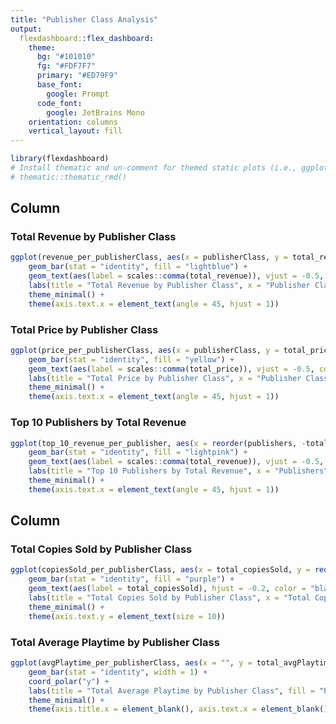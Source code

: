 ```yaml
---
title: "Publisher Class Analysis"
output: 
  flexdashboard::flex_dashboard:
    theme:
      bg: "#101010"
      fg: "#FDF7F7" 
      primary: "#ED79F9"
      base_font:
        google: Prompt
      code_font:
        google: JetBrains Mono
    orientation: columns
    vertical_layout: fill
---
```


```r
library(flexdashboard)
# Install thematic and un-comment for themed static plots (i.e., ggplot2)
# thematic::thematic_rmd()
```

Column {data-width=650 .tabset}
-----------------------------------------------------------------------

### Total Revenue by Publisher Class

```r
ggplot(revenue_per_publisherClass, aes(x = publisherClass, y = total_revenue)) +
    geom_bar(stat = "identity", fill = "lightblue") +
    geom_text(aes(label = scales::comma(total_revenue)), vjust = -0.5, color = "black") +
    labs(title = "Total Revenue by Publisher Class", x = "Publisher Class", y = "Total Revenue") +
    theme_minimal() +
    theme(axis.text.x = element_text(angle = 45, hjust = 1))

```

### Total Price by Publisher Class

```r
ggplot(price_per_publisherClass, aes(x = publisherClass, y = total_price)) +
    geom_bar(stat = "identity", fill = "yellow") +
    geom_text(aes(label = scales::comma(total_price)), vjust = -0.5, color = "black") +
    labs(title = "Total Price by Publisher Class", x = "Publisher Class", y = "Total Price") +
    theme_minimal() +
    theme(axis.text.x = element_text(angle = 45, hjust = 1))

```

### Top 10 Publishers by Total Revenue

```r
ggplot(top_10_revenue_per_publisher, aes(x = reorder(publishers, -total_revenue), y = total_revenue)) +
    geom_bar(stat = "identity", fill = "lightpink") +
    geom_text(aes(label = scales::comma(total_revenue)), vjust = -0.5, color = "black") +
    labs(title = "Top 10 Publishers by Total Revenue", x = "Publishers", y = "Total Revenue") +
    theme_minimal() +
    theme(axis.text.x = element_text(angle = 45, hjust = 1))

```

Column {data-width=350}
-----------------------------------------------------------------------

### Total Copies Sold by Publisher Class

```r
ggplot(copiesSold_per_publisherClass, aes(x = total_copiesSold, y = reorder(publisherClass, total_copiesSold))) +
    geom_bar(stat = "identity", fill = "purple") +
    geom_text(aes(label = total_copiesSold), hjust = -0.2, color = "black") +
    labs(title = "Total Copies Sold by Publisher Class", x = "Total Copies Sold", y = "Publisher Class") +
    theme_minimal() +
    theme(axis.text.y = element_text(size = 10))

```

### Total Average Playtime by Publisher Class

```r
ggplot(avgPlaytime_per_publisherClass, aes(x = "", y = total_avgPlaytime, fill = factor(publisherClass))) +
    geom_bar(stat = "identity", width = 1) +
    coord_polar("y") +
    labs(title = "Total Average Playtime by Publisher Class", fill = "Publisher Class") +
    theme_minimal() +
    theme(axis.title.x = element_blank(), axis.text.x = element_blank())

```


